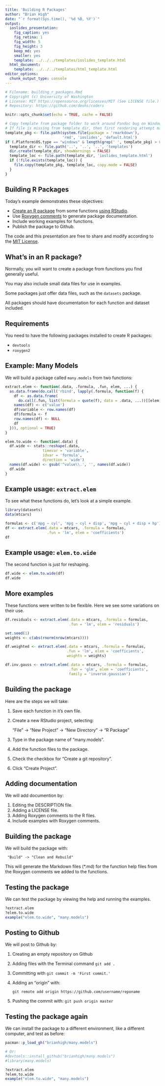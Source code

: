 ```yaml
---
title: 'Building R Packages'
author: "Brian High"
date: "`r format(Sys.time(), '%d %B, %Y')`"
output:
  ioslides_presentation:
    fig_caption: yes
    fig_retina: 1
    fig_width: 5
    fig_height: 3
    keep_md: yes
    smaller: yes
    template: ../../../templates/ioslides_template.html
  html_document:
    template: ../../../templates/html_template.html
editor_options: 
  chunk_output_type: console
---
```


```r
# Filename: building_r_packages.Rmd
# Copyright (c) University of Washington
# License: MIT https://opensource.org/licenses/MIT (See LICENSE file.)
# Repository: https://github.com/deohs/coders
```

```r
knitr::opts_chunk$set(echo = TRUE, cache = FALSE)
```

```r
# Copy template from package folder to work around Pandoc bug on Windows.
# If file is missing from template_dir, then first rendering attempt may fail.
template_pkg <- file.path(system.file(package = 'rmarkdown'), 
                          'rmd', 'ioslides', 'default.html')
if (.Platform$OS.type == "windows" & length(grep(' ', template_pkg) > 0)) { 
  template_dir <- file.path('..', '..', '..', 'templates')
  dir.create(template_dir, showWarnings = FALSE)
  template_loc <- file.path(template_dir, 'ioslides_template.html')
  if (!file.exists(template_loc)) {
    file.copy(template_pkg, template_loc, copy.mode = FALSE)
  }
}
```

## Building R Packages

Today's example demonstrates these objectives:

* [Create an R package](https://hub.packtpub.com/how-to-create-your-own-r-package-with-rstudio-tutorial/) from some functions [using RStudio](https://support.rstudio.com/hc/en-us/articles/200486488-Developing-Packages-with-RStudio).
* Use [Roxygen comments](http://r-pkgs.had.co.nz/man.html) to generate package documentation.
* Include working examples for functions.
* Publish the package to Github.

The code and this presentation are free to share and modify according to the 
[MIT License](https://github.com/deohs/coders/blob/master/LICENSE).

## What's in an R package?

Normally, you will want to create a package from functions you find generally 
useful.

You may also include small data files for use in examples.

Some packages just offer data files, such as the `datasets` package.

All packages should have documentation for each function and dataset included.

## Requirements

You need to have the following packages installed to create R packages:

* `devtools`
* `roxygen2`

## Example: Many Models

We will build a package called `many.models` from two functions:

```r
extract.elem <- function(.data, .formula, .fun, elem, ...) {
  as.data.frame(do.call('rbind', lapply(.formula, function(f) {
    df <- as.data.frame(
      do.call(.fun, list(formula = quote(f), data = .data, ...))[[elem]])
    names(df) <- c('value')
    df$variable <- row.names(df)
    df$formula <- f
    row.names(df) <- NULL
    df
  })), optional = TRUE)
}

elem.to.wide <- function(.data) {
  df.wide <- stats::reshape(.data, 
                 timevar = 'variable', 
                 idvar = 'formula', 
                 direction = 'wide')
  names(df.wide) <- gsub('^value\\.', '', names(df.wide))
  df.wide
}
```

## Example usage: `extract.elem`

To see what these functions do, let's look at a simple example.

```r
library(datasets)
data(mtcars)

formulas <- c('mpg ~ cyl', 'mpg ~ cyl + disp', 'mpg ~ cyl + disp + hp')
df <- extract.elem(.data = mtcars, .formula = formulas, 
                   .fun = 'lm', elem = 'coefficients')
df
```

## Example usage: `elem.to.wide`

The second function is just for reshaping.

```r
df.wide <- elem.to.wide(df)
df.wide
```

## More examples

These functions were written to be flexible. Here we see some variations on 
their use.

```r
df.residuals <- extract.elem(.data = mtcars, .formula = formulas, 
                             .fun = 'lm', elem = 'residuals')

set.seed(1)
weights <- c(abs(rnorm(nrow(mtcars))))

df.weighted <- extract.elem(.data = mtcars, .formula = formulas, 
                            .fun = 'lm', elem = 'coefficients',
                            weights = weights)

df.inv.gauss <- extract.elem(.data = mtcars, .formula = formulas, 
                             .fun = 'glm', elem = 'coefficients',
                             family = 'inverse.gaussian')
```

## Building the package

Here are the steps we will take:

1. Save each function in it's own file.
2. Create a new RStudio project, selecting:

     "File" -> "New Project" -> "New Directory" -> "R Package"

3. Type in the package name of "many.models".
4. Add the function files to the package.
5. Check the checkbox for "Create a git repository".
6. Click "Create Project".

## Adding documentation

We will add documention by:

1. Editing the DESCRIPTION file.
2. Adding a LICENSE file.
3. Adding Roxygen comments to the R files.
4. Include examples with Roxygen comments.

## Building the package

We will build the package with: 

     "Build" -> "Clean and Rebuild"

This will generate the Markdown files (*.md) for the function help files from 
the Roxygen comments we added to the functions.

## Testing the package

We can test the package by viewing the help and running the examples.

```r
?extract.elem
?elem.to.wide
example("elem.to.wide", "many.models")
```

## Posting to Github

We will post to Github by:

1. Creating an empty repository on Github
2. Adding files with the Terminal command `git add .`
3. Committing with `git commit -m 'First commit.'`
4. Adding an "origin" with: 

     `git remote add origin https://github.com/username/reponame`

5. Pushing the commit with: `git push origin master`

## Testing the package again

We can install the package to a different environment, like a different 
computer, and test as before:

```r
pacman::p_load_gh("brianhigh/many.models")

# Or:
#devtools::install_github("brianhigh/many.models")
#library(many.models)

?extract.elem
?elem.to.wide
example("elem.to.wide", "many.models")
```
